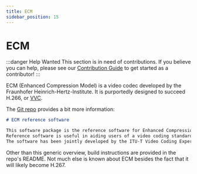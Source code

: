 ```yaml
---
title: ECM
sidebar_position: 15
---
```


# ECM

:::danger Help Wanted
This section is in need of contributions. If you believe you can help, please see our [Contribution Guide](../contribution-guide.mdx) to get started as a contributor!
:::

ECM (Enhanced Compression Model) is a video codec developed by the Fraunhofer Heinrich-Hertz-Institute. It is purportedly designed to succeed H.266, or [VVC](../video/VVC.mdx).

The [Git repo](https://vcgit.hhi.fraunhofer.de/ecm/ECM) provides a bit more information:

```md
# ECM reference software

This software package is the reference software for Enhanced Compression Model (ECM). The reference software includes both encoder and decoder functionality.
Reference software is useful in aiding users of a video coding standard to establish and test conformance and interoperability, and to educate users and demonstrate the capabilities of the test model.
The software has been jointly developed by the ITU-T Video Coding Experts Group (VCEG, Question 6 of ITU-T Study Group 16) and the ISO/IEC Moving Picture Experts Group (MPEG, Working Group 11 of Subcommittee 29 of ISO/IEC Joint Technical Committee 1).
```

Other than this generic overview, build instructions are provided in the repo's README. Not much else is known about ECM besides the fact that it will likely become H.267.